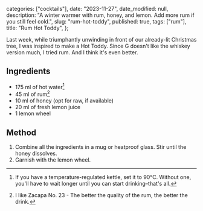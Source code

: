 
  categories: ["cocktails"],
  date: "2023-11-27",
  date_modified: null,
  description:
    "A winter warmer with rum, honey, and lemon. Add more rum if you still feel cold.",
  slug: "rum-hot-toddy",
  published: true,
  tags: ["rum"],
  title: "Rum Hot Toddy",
};


Last week, while triumphantly unwinding in front of our already-lit Christmas tree, I was inspired to make a Hot Toddy. Since G doesn't like the whiskey version much, I tried rum. And I think it's even better.

## Ingredients

- 175 ml of hot water[^1]
- 45 ml of rum[^2]
- 10 ml of honey (opt for raw, if available)
- 20 ml of fresh lemon juice
- 1 lemon wheel

## Method

1. Combine all the ingredients in a mug or heatproof glass. Stir until the honey dissolves.
2. Garnish with the lemon wheel.

[^1]: If you have a temperature-regulated kettle, set it to 90°C. Without one, you'll have to wait longer until you can start drinking–that's all.
[^2]: I like Zacapa No. 23 - The better the quality of the rum, the better the drink.
